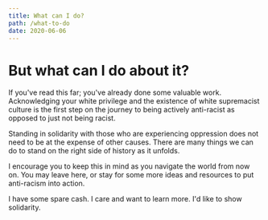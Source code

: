 ```yaml
---
title: What can I do?
path: /what-to-do
date: 2020-06-06
---
```


<SEO title="What Can I Do?" />

# But what can I do about it?

If you've read this far; you've already done some valuable work.
Acknowledging your white privilege and the existence of white supremacist
culture is the first step on the journey to being actively anti-racist as
opposed to just not being racist.

Standing in solidarity with those who are experiencing oppression does not
need to be at the expense of other causes. There are many things we can do
to stand on the right side of history as it unfolds.

I encourage you to keep this in mind as you navigate the world from now
on. You may leave here, or stay for some more ideas and resources to put
anti-racism into action.

<ButtonBar>
    <Link to="/donate">
    I have some spare cash.
    </Link>
    <Link to="/learn">
    I care and want to learn more.
    </Link>
    <Link to="/amplify">
    I'd like to show solidarity.
    </Link>
</ButtonBar>

